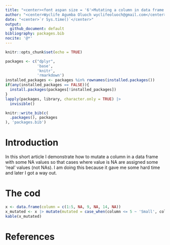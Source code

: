 ```yaml
---
title: "<center><font aspan size = '6'>Mutating a column in data frame with some NA values</font></center>"
author: "<center>Wyclife Agumba Oluoch wyclifeoluoch@gmail.com</center>"
date: "<center>`r Sys.time()`</center>"
output: 
  github_document: default
bibliography: packages.bib
nocite: '@*'
---
```


```r
knitr::opts_chunk$set(echo = TRUE)
```

```r
packages <- c("dplyr",
              'base',
              'knitr',
              'rmarkdown')
installed_packages <- packages %in% rownames(installed.packages())
if(any(installed_packages == FALSE)){
  install.packages(packages[!installed_packages])
}
lapply(packages, library, character.only = TRUE) |> 
  invisible()
```

```r
knitr::write_bib(c(
  .packages(), packages
), 'packages.bib')
```

# Introduction

In this short article I demonstrate how to mutate a column in a data frame with some NA values so that cases where value is NA are assigned some 'real' values (not NAs). I am doing this because it gave me some hard time and later I got a way out. 

# The cod

```r
x <- data.frame(column = c(1:5, NA, 9, NA, 14, NA))
x_mutated <- x |> mutate(mutated = case_when(column <= 5 ~ 'Small', column > 5 ~ 'Big', column |> is.na() ~ 'This is NA'))
kable(x_mutated)
```

# References

